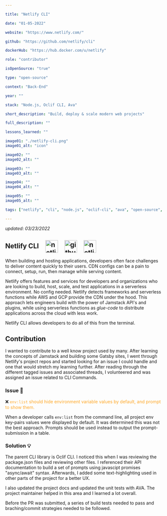 ```yaml
---

title: "Netlify CLI"

date: "01-05-2022"

website: "https://www.netlify.com/"

github: "https://github.com/netlify/cli"

dockerHub: "https://hub.docker.com/u/netlify"

role: "contributor"

isOpenSource: "true"

type: "open-source"

context: "Back-End"

year: ""

stack: "Node.js, Oclif CLI, Ava"

short_description: "Build, deploy & scale modern web projects"

full_description: ""

lessons_learned: ""

image01: "./netlify-cli.png"
image01_alt: "icon"

image02: ""
image02_alt: ""

image03: ""
image03_alt: ""

image04: ""
image04_alt: ""

image05: ""
image05_alt: ""

tags: ["netlify", "cli", "node.js", "oclif-cli", "ava", "open-source", "contribution", "unit-testing"]

---
```

*updated: 03/23/2022*

## Netlify CLI <a href="https://www.netlify.com/products/cli/" target="_blank" rel="noreferrer"> <img style="margin-left: 1rem; vertical-align: middle" src="https://www.vectorlogo.zone/logos/netlify/netlify-icon.svg" alt="netlify cli" width="40" height="auto"/></a> <a href="https://github.com/netlify/cli" target="_blank" rel="noreferrer"> <img style="margin-left: 1rem; vertical-align: middle" src="https://www.vectorlogo.zone/logos/github/github-tile.svg" alt="github repo" width="40" height="auto"/></a> <a href="https://hub.docker.com/u/netlify" target="_blank" rel="noreferrer"> <img style="margin-left: 1rem; vertical-align: middle" src="https://www.docker.com/wp-content/uploads/2022/03/Moby-logo.png" alt="netlify dockerhub" width="auto" height="40"/></a>


  When building and hosting applications, developers often face challenges to deliver content quickly to their users. CDN configs can be a pain to connect, setup, run, then manage while serving content.

  Netlify offers features and services for developers and organizations who are looking to build, host, scale, and test applications in a serverless environment. No config needed. Netlify detects frameworks and serverless functions while AWS and GCP provide the CDN under the hood. This approach lets engineers build with the power of Jamstack API's and plugins, while using serverless functions as *glue-code* to distribute applications across the cloud with less work.

  Netlify CLI allows developers to do all of this from the terminal.

## Contribution

  I wanted to contribute to a well know project used by many. After learning the concepts of Jamstack and building some Gatsby sites, I went through Netlify's project repos and started looking for an issue I could handle and one that would stretch my learning further. After reading through the different tagged issues and associated threads, I volunteered and was assigned an issue related to CLI Commands.

### Issue 🚩

❌ <a style="color: #ffa726; text-decoration: none" href="https://github.com/netlify/cli/issues/3579" target="_blank" rel="noreferrer"> `env:list` should hide environment variable values by default, and prompt to show them.</a>

  When a developer calls `env:list` from the command line, all project env key-pairs values were displayed by default. It was determined this was not the best approach. Prompts should be used instead to output the prompt-submission in a table.

### Solution 💡

  The parent CLI library is Oclif CLI. I noticed this when I was reviewing the package.json files and reviewing other files. I referenced their API documentation to build a set of prompts using javascipt promises "async/await" syntax. Afterwards, I added some text-highlighting used in other parts of the project for a better UX.

  I also updated the project docs and updated the unit tests with AVA. The project maintainer helped in this area and I learned a lot overall.

  Before the PR was submitted, a series of build tests needed to pass and braching/commit strategies needed to be followed.



